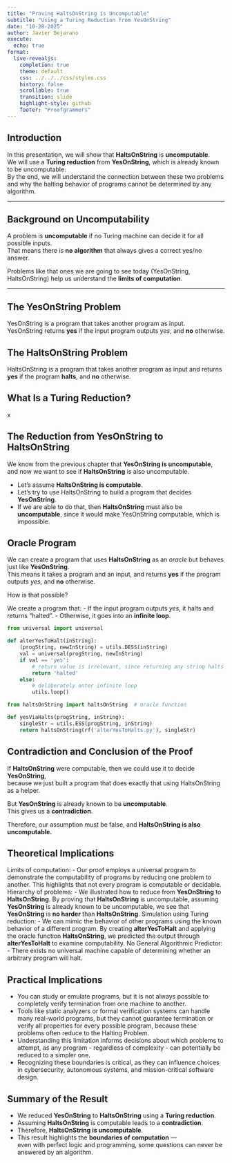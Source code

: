 ```yaml
---
title: "Proving HaltsOnString is Uncomputable"
subtitle: "Using a Turing Reduction from YesOnString"
date: "10-28-2025"
author: Javier Bejarano
execute:
  echo: true
format:
  live-revealjs:
    completion: true
    theme: default
    css: ../../../css/styles.css
    history: false
    scrollable: true
    transition: slide
    highlight-style: github
    footer: "Proofgrammers"
---
```


## Introduction

In this presentation, we will show that **HaltsOnString** is **uncomputable**.  
We will use a **Turing reduction** from **YesOnString**, which is already known to be uncomputable.  
By the end, we will understand the connection between these two problems and why the halting behavior of programs cannot be determined by any algorithm.

---

## Background on Uncomputability

A problem is **uncomputable** if no Turing machine can decide it for all possible inputs.  
That means there is **no algorithm** that always gives a correct yes/no answer.  

Problems like that ones we are going to see today (YesOnString, HaltsOnString) help us understand the **limits of computation**.

---

## The YesOnString Problem

YesOnString is a program that takes another program as input.  
YesOnString returns **yes** if the input program outputs *yes*, and **no** otherwise.

## The HaltsOnString Problem

HaltsOnString is a program that takes another program as input and returns **yes** if the program **halts**, and **no** otherwise.

## What Is a Turing Reduction?

x

## The Reduction from YesOnString to HaltsOnString

We know from the previous chapter that **YesOnString is uncomputable**, and now we want to see if **HaltsOnString** is also uncomputable.

- Let’s assume **HaltsOnString is computable**.  
- Let’s try to use HaltsOnString to build a program that decides **YesOnString**.  
- If we are able to do that, then **HaltsOnString** must also be **uncomputable**, since it would make YesOnString computable, which is impossible.

## Oracle Program

We can create a program that uses **HaltsOnString** as an *oracle* but behaves just like **YesOnString**.  
This means it takes a program and an input, and returns **yes** if the program outputs *yes*, and **no** otherwise.

How is that possible?

We create a program that:
- If the input program outputs *yes*, it halts and returns “halted”.
- Otherwise, it goes into an **infinite loop**.

```python
from universal import universal

def alterYesToHalt(inString):
    (progString, newInString) = utils.DESS(inString)
    val = universal(progString, newInString)
    if val == 'yes':
        # return value is irrelevant, since returning any string halts
        return 'halted'
    else:
        # deliberately enter infinite loop
        utils.loop()
```

```python
from haltsOnString import haltsOnString  # oracle function

def yesViaHalts(progString, inString):
    singleStr = utils.ESS(progString, inString)
    return haltsOnString(rf('alterYesToHalts.py'), singleStr)
```

## Contradiction and Conclusion of the Proof

If **HaltsOnString** were computable, then we could use it to decide **YesOnString**,  
because we just built a program that does exactly that using HaltsOnString as a helper.

But **YesOnString** is already known to be **uncomputable**.  
This gives us a **contradiction**.

Therefore, our assumption must be false, and 
 **HaltsOnString is also uncomputable.**

## Theoretical Implications

Limits of computation:
 - Our proof employs a universal program to demonstrate the computability of programs by reducing one problem to another. This highlights that not every program is computable or decidable.
Hierarchy of problems:
 - We illustrated how to reduce from **YesOnString** to **HaltsOnString**. By proving that **HaltsOnString** is uncomputable, assuming **YesOnString** is already known to be uncomputable, we see that **YesOnString** is **no harder** than **HaltsOnString**.
Simulation using Turing reduction:
 - We can mimic the behavior of other programs using the known behavior of a different program. By creating **alterYesToHalt** and applying the oracle function **HaltsOnString**, we predicted the output through **alterYesToHalt** to examine computability.
No General Algorithmic Predictor:
 - There exists no universal machine capable of determining whether an arbitrary program will halt.
 
## Practical Implications

- You can study or emulate programs, but it is not always possible to completely verify termination from one machine to another.
- Tools like static analyzers or formal verification systems can handle many real-world programs, but they cannot guarantee termination or verify all properties for every possible program, because these problems often reduce to the Halting Problem.
- Understanding this limitation informs decisions about which problems to attempt, as any program - regardless of complexity - can potentially be reduced to a simpler one.
- Recognizing these boundaries is critical, as they can influence choices in cybersecurity, autonomous systems, and mission-critical software design.

## Summary of the Result

- We reduced **YesOnString** to **HaltsOnString** using a **Turing reduction**.  
- Assuming **HaltsOnString** is computable leads to a **contradiction**.  
- Therefore, **HaltsOnString is uncomputable**.  
- This result highlights the **boundaries of computation** —  
  even with perfect logic and programming, some questions can never be answered by an algorithm.
